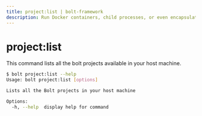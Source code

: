 ```yaml
---
title: project:list | bolt-framework
description: Run Docker containers, child processes, or even encapsulate your entire project within a VM, all under one unified API.
---
```



<Meta title="References/CLI References/project:list" />

# project:list

This command lists all the bolt projects available in your host machine.

```bash
$ bolt project:list --help
Usage: bolt project:list [options]

Lists all the Bolt projects in your host machine

Options:
  -h, --help  display help for command
```
